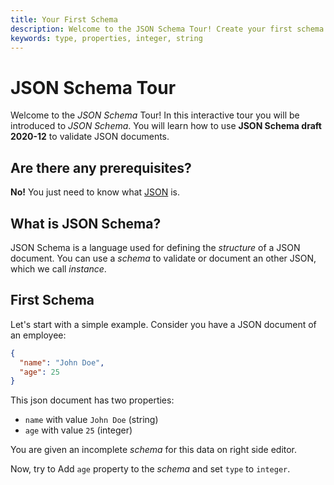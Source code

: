 ```yaml
---
title: Your First Schema 
description: Welcome to the JSON Schema Tour! Create your first schema to validate a JSON document.
keywords: type, properties, integer, string
---
```



# JSON Schema Tour
Welcome to the *JSON Schema* Tour! In this interactive tour you will be introduced to *JSON Schema*. You will learn how to use **JSON Schema draft 2020-12** to validate JSON documents.


## Are there any prerequisites?
**No!** You just need to know what [JSON](https://www.mongodb.com/resources/languages/what-is-json) is.

## What is JSON Schema?

JSON Schema is a language used for defining the _structure_ of a JSON document. You can use a _schema_ to validate or document an other JSON, which we call _instance_.

## First Schema 
Let's start with a simple example.
Consider you have a JSON document of an employee:
```json
{
  "name": "John Doe",
  "age": 25
}
```
 This json document has two properties:
 - `name` with value `John Doe` (string)
 - `age` with value `25` (integer)


You are given an incomplete *schema* for this data on right side editor. 

Now, try to Add `age` property to the *schema* and set `type` to `integer`. 




